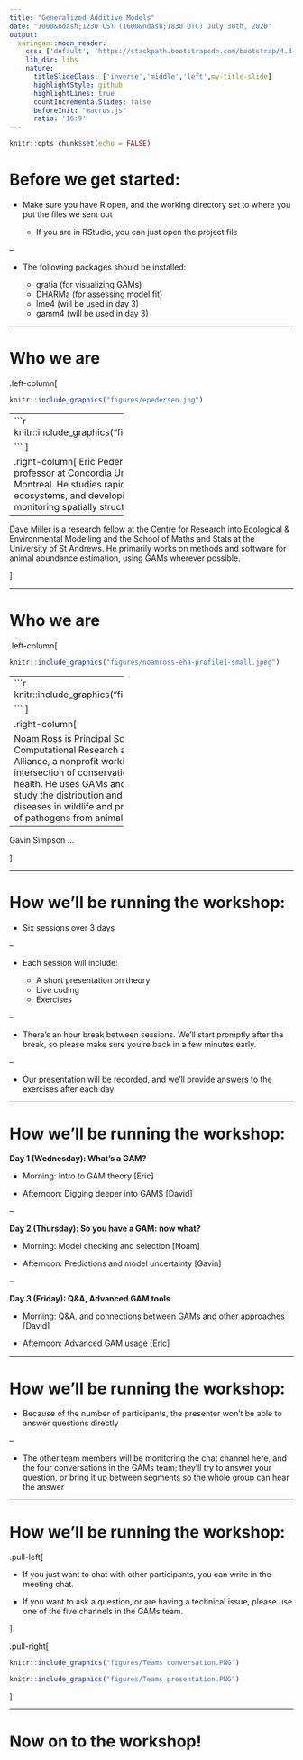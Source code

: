 ```yaml
---
title: "Generalized Additive Models"
date: "1000&ndash;1230 CST (1600&ndash;1830 UTC) July 30th, 2020"
output:
  xaringan::moon_reader:
    css: ['default', 'https://stackpath.bootstrapcdn.com/bootstrap/4.3.1/css/bootstrap.min.css', 'slides.css']
    lib_dir: libs
    nature:
      titleSlideClass: ['inverse','middle','left',my-title-slide]
      highlightStyle: github
      highlightLines: true
      countIncrementalSlides: false
      beforeInit: "macros.js"
      ratio: '16:9'
---
```


```r
knitr::opts_chunk$set(echo = FALSE)
```


# Before we get started:

* Make sure you have R open, and the working directory set to where you put the files we sent out

  * If you are in RStudio, you can just open the project file

--

* The following packages should be installed:

  * gratia (for visualizing GAMs)
  * DHARMa (for assessing model fit)
  * lme4 (will be used in day 3)
  * gamm4 (will be used in day 3)

---

# Who we are


.left-column[ 
```r
knitr::include_graphics("figures/epedersen.jpg")

```
----------------------------
```r
knitr::include_graphics("figures/dlmiller.jpg")

```
]

.right-column[
Eric Pedersen is an assistant professor at Concordia University in Montreal. He studies rapid change in aquatic ecosystems, and developing methods for monitoring spatially structured communities

----------------------------

Dave Miller is a research fellow at the Centre for Research into Ecological & Environmental Modelling and the School of Maths and Stats at the University of St Andrews. He primarily works on methods and software for animal abundance estimation, using GAMs wherever possible.

]



---

# Who we are



.left-column[ 
```r
knitr::include_graphics("figures/noamross-eha-profile1-small.jpeg")

```
----------------------------
```r
knitr::include_graphics("figures/dlmiller.jpg")

```
]

.right-column[

Noam Ross is Principal Scientist for Computational Research at EcoHealth Alliance, a nonprofit working at the intersection of conservation and human health. He uses GAMs and other tools to study the distribution and dynamics of diseases in wildlife and predict the spillover of pathogens from animals to humans.


----------------------------

Gavin Simpson ...

]



---


# How we'll be running the workshop:

* Six sessions over 3 days

--

* Each session will include:

  * A short presentation on theory
  * Live coding
  * Exercises

--


* There's an hour break between sessions. We'll start promptly after the break, so please make sure you're back in a few minutes early.

--

* Our presentation will be recorded, and we'll provide answers to the exercises after each day

---




# How we'll be running the workshop:


**Day 1 (Wednesday): What's a GAM?** 

  * Morning: Intro to GAM theory [Eric]

  * Afternoon: Digging deeper into GAMS [David]

--

**Day 2 (Thursday): So you have a GAM: now what? **

  * Morning: Model checking and selection [Noam]
  
  * Afternoon: Predictions and model uncertainty [Gavin]

--

**Day 3 (Friday): Q&A, Advanced GAM tools**

  * Morning: Q&A, and connections between GAMs and other approaches [David]
  
  * Afternoon: Advanced GAM usage [Eric]

---


# How we'll be running the workshop:


* Because of the number of participants, the presenter won't be able to answer questions directly

--

* The other team members will be monitoring the chat channel here, and the four conversations in the GAMs team; they'll try to answer your question, or bring it up between segments so the whole group can hear the answer

---


# How we'll be running the workshop:


.pull-left[

* If you just want to chat with other participants, you can write in the meeting chat.

* If you want to ask a question, or are having a technical issue, please use one of the five channels in the GAMs team. 



]

.pull-right[
```r
knitr::include_graphics("figures/Teams conversation.PNG")
```



```r
knitr::include_graphics("figures/Teams presentation.PNG")
```
]


---

# Now on to the workshop! 